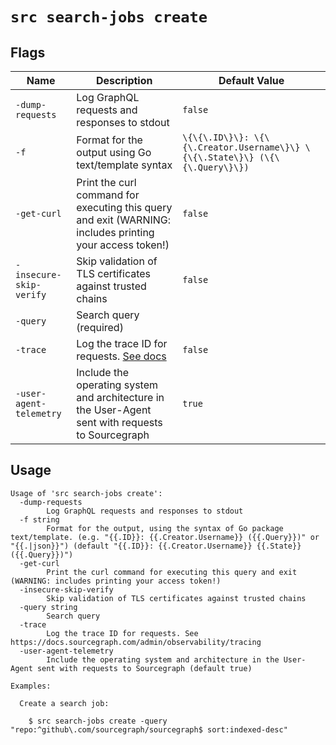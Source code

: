# `src search-jobs create`

## Flags

| Name | Description | Default Value |
|------|-------------|---------------|
| `-dump-requests` | Log GraphQL requests and responses to stdout | `false` |
| `-f` | Format for the output using Go text/template syntax | `\{\{\.ID\}\}: \{\{\.Creator.Username\}\} \{\{\.State\}\} (\{\{\.Query\}\})` |
| `-get-curl` | Print the curl command for executing this query and exit (WARNING: includes printing your access token!) | `false` |
| `-insecure-skip-verify` | Skip validation of TLS certificates against trusted chains | `false` |
| `-query` | Search query (required) | |
| `-trace` | Log the trace ID for requests. [See docs](/admin/observability/tracing) | `false` |
| `-user-agent-telemetry` | Include the operating system and architecture in the User-Agent sent with requests to Sourcegraph | `true` |
## Usage

```
Usage of 'src search-jobs create':
  -dump-requests
        Log GraphQL requests and responses to stdout
  -f string
        Format for the output, using the syntax of Go package text/template. (e.g. "{{.ID}}: {{.Creator.Username}} ({{.Query}})" or "{{.|json}}") (default "{{.ID}}: {{.Creator.Username}} {{.State}} ({{.Query}})")
  -get-curl
        Print the curl command for executing this query and exit (WARNING: includes printing your access token!)
  -insecure-skip-verify
        Skip validation of TLS certificates against trusted chains
  -query string
        Search query
  -trace
        Log the trace ID for requests. See https://docs.sourcegraph.com/admin/observability/tracing
  -user-agent-telemetry
        Include the operating system and architecture in the User-Agent sent with requests to Sourcegraph (default true)

Examples:

  Create a search job:

    $ src search-jobs create -query "repo:^github\.com/sourcegraph/sourcegraph$ sort:indexed-desc"
```